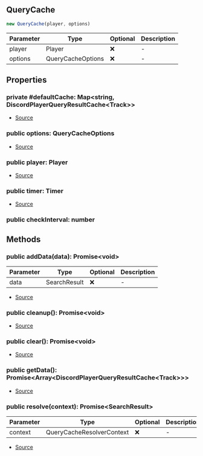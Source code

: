 ## QueryCache

```typescript
new QueryCache(player, options)
```
| Parameter | Type | Optional | Description |
| ----------- | ----------- | ----------- | ----------- |
| player | Player | ❌ | - |
| options | QueryCacheOptions | ❌ | - |

## Properties
### private  #defaultCache: Map\<string, DiscordPlayerQueryResultCache\<Track>>
- [Source](https://github.com/Androz2091/discord-player/blob/a2c576b/packages/discord-player/src/utils/QueryCache.ts#L15)
### public  options: QueryCacheOptions
- [Source](https://github.com/Androz2091/discord-player/blob/a2c576b/packages/discord-player/src/utils/QueryCache.ts#L19)
### public  player: Player
- [Source](https://github.com/Androz2091/discord-player/blob/a2c576b/packages/discord-player/src/utils/QueryCache.ts#L18)
### public  timer: Timer
- [Source](https://github.com/Androz2091/discord-player/blob/a2c576b/packages/discord-player/src/utils/QueryCache.ts#L16)
### public  checkInterval: number

## Methods
### public  addData(data): Promise\<void>
| Parameter | Type | Optional | Description |
| ----------- | ----------- | ----------- | ----------- |
| data | SearchResult | ❌ | - |


- [Source](https://github.com/Androz2091/discord-player/blob/a2c576b/packages/discord-player/src/utils/QueryCache.ts#L46)
### public  cleanup(): Promise\<void>
- [Source](https://github.com/Androz2091/discord-player/blob/a2c576b/packages/discord-player/src/utils/QueryCache.ts#L30)
### public  clear(): Promise\<void>
- [Source](https://github.com/Androz2091/discord-player/blob/a2c576b/packages/discord-player/src/utils/QueryCache.ts#L38)
### public  getData(): Promise\<Array\<DiscordPlayerQueryResultCache\<Track>>>
- [Source](https://github.com/Androz2091/discord-player/blob/a2c576b/packages/discord-player/src/utils/QueryCache.ts#L42)
### public  resolve(context): Promise\<SearchResult>
| Parameter | Type | Optional | Description |
| ----------- | ----------- | ----------- | ----------- |
| context | QueryCacheResolverContext | ❌ | - |


- [Source](https://github.com/Androz2091/discord-player/blob/a2c576b/packages/discord-player/src/utils/QueryCache.ts#L53)